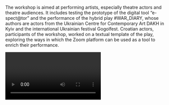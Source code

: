 The workshop is aimed at performing artists, especially theatre actors and theatre audiences. It includes testing the prototype of the digital tool “e-spect\@tor” and the performance of the hybrid play #WAR\_DIARY, whose authors are actors from the Ukrainian Centre for Contemporary Art DAKH in Kyiv and the international Ukrainian festival Gogolfest. Croatian actors, participants of the workshop, worked on a textual template of the play, exploring the ways in which the Zoom platform can be used as a tool to enrich their performance.

<Video provider="youtube" id="wGm6QHeDjeA" />
